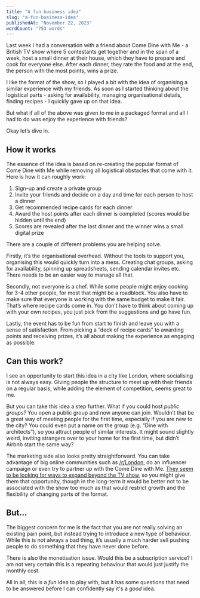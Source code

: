 ```yaml
---
title: "A fun business idea"
slug: "a-fun-business-idea"
publishedAt: "November 22, 2023"
wordCount: "753 words"
---
```


Last week I had a conversation with a friend about Come Dine with Me - a British TV show where 5 contestants get together and in the span of a week, host a small dinner at their house, which they have to prepare and cook for everyone else. After each dinner, they rate the food and at the end, the person with the most points, wins a prize.

I like the format of the show, so I played a bit with the idea of organising a similar experience with my friends. As soon as I started thinking about the logistical parts - asking for availability, managing organisational details, finding recipes - I quickly gave up on that idea.

But what if all of the above was given to me in a packaged format and all I had to do was enjoy the experience with friends?

Okay let’s dive in.

## How it works

The essence of the idea is based on re-creating the popular format of Come Dine with Me while removing all logistical obstacles that come with it. Here is how it can roughly work:

1. Sign-up and create a private group
2. Invite your friends and decide on a day and time for each person to host a dinner
3. Get recommended recipe cards for each dinner
4. Award the host points after each dinner is completed (scores would be hidden until the end)
5. Scores are revealed after the last dinner and the winner wins a small digital prize

There are a couple of different problems you are helping solve.

Firstly, it’s the organisational overhead. Without the tools to support you, organising this would quickly turn into a mess. Creating chat groups, asking for availability, spinning up spreadsheets, sending calendar invites etc. There needs to be an easier way to manage all that.

Secondly, not everyone is a chef. While some people might enjoy cooking for 3-4 other people, for most that might be a roadblock. You also have to make sure that everyone is working with the same budget to make it fair. That’s where recipe cards come in. You don’t have to think about coming up with your own recipes, you just pick from the suggestions and go have fun.

Lastly, the event has to be fun from start to finish and leave you with a sense of satisfaction. From picking a “deck of recipe cards” to awarding points and receiving prizes, it’s all about making the experience as engaging as possible.

## Can this work?

I see an opportunity to start this idea in a city like London, where socialising is not always easy. Giving people the structure to meet up with their friends on a regular basis, while adding the element of competition, seems great to me.

But you can take this idea a step further. What if you could host _public groups?_ You open a public group and now anyone can join. Wouldn’t that be a great way of meeting people for the first time, especially if you are new to the city? You could even put a name on the group (e.g. “Dine with architects”), so you attract people of similar interests. It might sound slightly weird, inviting strangers over to your home for the first time, but didn’t Airbnb start the same way?

The marketing side also looks pretty straightforward. You can take advantage of big online communities such as [/r/London](https://reddit.com/r/London), do an influencer campaign or even try to partner up with the Come Dine with Me. [They seem to be looking for ways to expand beyond the TV show](https://www.channel4.com/press/news/come-dine-me-continues-drive-reach-new-fans-it-enters-metaverse), so you might give them that opportunity, though in the long-term it would be better not to be associated with the show too much as that would restrict growth and the flexibility of changing parts of the format.

## But…

The biggest concern for me is the fact that you are not really solving an existing pain point, but instead trying to introduce a new type of behaviour. While this is not always a bad thing, it’s usually a much harder sell pushing people to do something that they have never done before.

There is also the monetisation issue. Would this be a subscription service? I am not very certain this is a repeating behaviour that would just justify the monthly cost.

All in all, this is a _fun_ idea to play with, but it has some questions that need to be answered before I can confidently say it's a _good_ idea.
